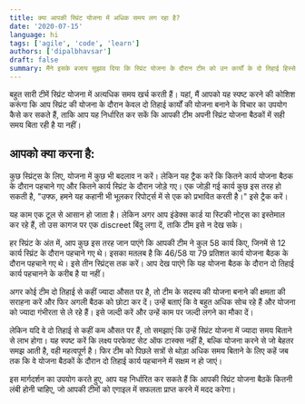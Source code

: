 ```yaml
---
title: क्या आपकी स्प्रिंट योजना में अधिक समय लग रहा है?
date: '2020-07-15'
language: hi
tags: ['agile', 'code', 'learn']
authors: ['dipalbhavsar']
draft: false
summary: मैंने इसके बजाय सुझाव दिया कि स्प्रिंट योजना के दौरान टीम को उन कार्यों के दो तिहाई हिस्से ही पहचानने की कोशिश करनी चाहिए, जिन्हें टीम अंततः स्प्रिंट के दौरान पूरा करेगी। इससे लगभग एक तिहाई कार्य स्प्रिंट के दौरान पहचाने जा सकते हैं।
---
```


बहुत सारी टीमें स्प्रिंट योजना में अत्यधिक समय खर्च करती हैं। यहां, मैं आपको यह स्पष्ट करने की कोशिश करूंगा कि आप स्प्रिंट की योजना के दौरान केवल दो तिहाई कार्यों की योजना बनाने के विचार का उपयोग कैसे कर सकते हैं, ताकि आप यह निर्धारित कर सकें कि आपकी टीम अपनी स्प्रिंट योजना बैठकों में सही समय बिता रही है या नहीं।

## आपको क्या करना है:

कुछ स्प्रिंट्स के लिए, योजना में कुछ भी बदलाव न करें। लेकिन यह ट्रैक करें कि कितने कार्य योजना बैठक के दौरान पहचाने गए और कितने कार्य स्प्रिंट के दौरान जोड़े गए। एक जोड़ी गई कार्य कुछ इस तरह हो सकती है, "उफ्फ, हमने यह कहानी भी भूलकर रिपोर्ट्स में से एक को प्रभावित करती है।" इसे ट्रैक करें।

यह काम एक टूल से आसान हो जाता है। लेकिन अगर आप इंडेक्स कार्ड या स्टिकी नोट्स का इस्तेमाल कर रहे हैं, तो उस कागज पर एक discreet बिंदु लगा दें, ताकि टीम इसे न देख सके।

हर स्प्रिंट के अंत में, आप कुछ इस तरह जान पाएंगे कि आपकी टीम ने कुल 58 कार्य किए, जिनमें से 12 कार्य स्प्रिंट के दौरान पहचाने गए थे। इसका मतलब है कि 46/58 या 79 प्रतिशत कार्य योजना बैठक के दौरान पहचाने गए थे। इसे तीन स्प्रिंट्स तक करें। आप देख पाएंगे कि यह योजना बैठक के दौरान दो तिहाई कार्य पहचानने के करीब है या नहीं।

अगर कोई टीम दो तिहाई से कहीं ज्यादा औसत पर है, तो टीम के सदस्य की योजना बनाने की क्षमता की सराहना करें और फिर अगली बैठक को छोटा कर दें। उन्हें बताएं कि वे बहुत अधिक सोच रहे हैं और योजना को ज्यादा गंभीरता से ले रहे हैं। इसे जल्दी करें और उन्हें काम पर जल्दी लगने का मौका दें।

लेकिन यदि वे दो तिहाई से कहीं कम औसत पर हैं, तो समझाएं कि उन्हें स्प्रिंट योजना में ज्यादा समय बिताने से लाभ होगा। यह स्पष्ट करें कि लक्ष्य परफेक्ट सेट ऑफ टास्क्स नहीं है, बल्कि योजना करने से जो बेहतर समझ आती है, वही महत्वपूर्ण है। फिर टीम को पिछले सत्रों से थोड़ा अधिक समय बिताने के लिए कहें जब तक कि वे योजना बैठकों के दौरान दो तिहाई कार्य पहचानने में सक्षम न हो जाएं।

इस मार्गदर्शन का उपयोग करते हुए, आप यह निर्धारित कर सकते हैं कि आपकी स्प्रिंट योजना बैठकें कितनी लंबी होनी चाहिए, जो आपकी टीमों को एगाइल में सफलता प्राप्त करने में मदद करेगा।